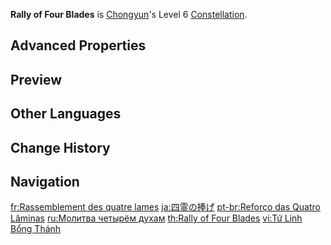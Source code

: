 {{Constellation Infobox
|image       = Constellation Rally of Four Blades.png
|description = [[Spirit Blade: Cloud-Parting Star]] deals 15% more DMG to opponents with a lower percentage of their Max HP remaining than Chongyun.<br>This skill will also summon 1 additional spirit blade.
|level       = 6
|character   = Chongyun
|utility1    = DMG Bonus
|utility2    = Enemy HP Dependent
}}
'''Rally of Four Blades''' is [[Chongyun]]'s Level 6 [[Constellation]].

==Advanced Properties==
{{Advanced Properties
|title   = Additional Spirit Blade
|gu      = 1U
|icdtag  = none
|poise   = 100
|impulse = Air, 0, 600
}}

==Preview==
{{Preview
|file    = Spirit Blade Cloud-Parting Star C6 Preview
}}

==Other Languages==
{{Other Languages
|en      = Rally of Four Blades
|zhs     = 四灵捧圣
|zhs_rm  = Sìlíng Pěng Shèng
|zht     = 四靈捧聖
|zht_rm  = Sìlíng Pěng Shèng
|zh_tl   = Holy Offering to the Four Divinities
|ja      = 四霊の捧げ
|ja_rm   = Shirei no Sasage
|ja_tl   = Sacrifice for the {{w| Four Symbols | Four Auspicious Beasts}}
|ko      = 성인을 받드는 네 개의 령
|ko_rm   = Seong'in-eul Batdeuneun Ne Gae-ui Ryeong
|ko_tl   = The Four Spirits that Honor the Saints
|es      = Ofrenda de los Cuatro Espíritus
|es_tl   = Offering of the Four Spirits
|fr      = Rassemblement des quatre lames
|fr_tl   = Gathering of the Four Blades
|ru      = Молитва четырём духам
|ru_tl   = Prayer of Four Spirits
|th      = Rally of Four Blades
|vi      = {{tt|Tứ Linh Bổng Thánh|四灵捧圣}}
|vi_tl   = Holy Offering to the Four Divinities{{Sino|vi}}
|de      = Gepriesene Seelen
|de_tl   = Praised Souls
|id      = Rally of Four Blades
|pt      = Reforço das Quatro Lâminas
|pt_tl   = Reinforcement of the Four Blades
|tr      = Dört Kılıcın Birliği
|tr_tl   = Four Sword Union
|it      = Raduno delle quattro lame
|it_tl   = Gathering of the Four Blades
}}

==Change History==
{{Change History|1.0}}

==Navigation==
{{Talent Navbox|Chongyun}}

[[fr:Rassemblement des quatre lames]]
[[ja:四霊の捧げ]]
[[pt-br:Reforço das Quatro Lâminas]]
[[ru:Молитва четырём духам]]
[[th:Rally of Four Blades]]
[[vi:Tứ Linh Bổng Thánh]]